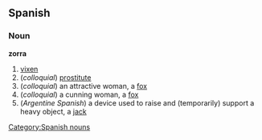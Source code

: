 == Spanish ==
=== Noun ===
[[Category:Spanish nouns]]
'''zorra'''
#[[vixen]]
#(''colloquial'') [[prostitute]]
#(''colloquial'') an attractive woman, a [[fox]]
#(''colloquial'') a cunning woman, a [[fox]]
#(''Argentine Spanish'') a device used to raise and (temporarily) support a heavy object, a [[jack]]

{{rfd}}